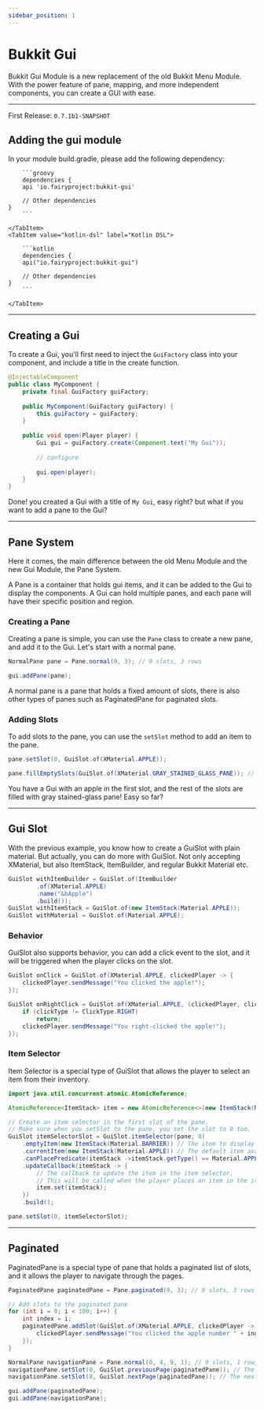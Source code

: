 ```yaml
---
sidebar_position: 1
---
```



# Bukkit Gui
Bukkit Gui Module is a new replacement of the old Bukkit Menu Module.
With the power feature of pane, mapping, and more independent components, you can create a GUI with ease.

---
First Release: `0.7.1b1-SNAPSHOT`

## Adding the gui module

In your module build.gradle, please add the following dependency:

<Tabs>
    <TabItem value="groovy" label="Groovy">

        ```groovy
        dependencies {
        api 'io.fairyproject:bukkit-gui'

        // Other dependencies
    }
        ```

    </TabItem>
    <TabItem value="kotlin-dsl" label="Kotlin DSL">

        ```kotlin
        dependencies {
        api("io.fairyproject:bukkit-gui")

        // Other dependencies
    }
        ```

    </TabItem>
</Tabs>

---
## Creating a Gui
To create a Gui, you'll first need to inject the `GuiFactory` class into your component, and include a title in the create function.

```java
@InjectableComponent
public class MyComponent {
    private final GuiFactory guiFactory;
    
    public MyComponent(GuiFactory guiFactory) {
        this.guiFactory = guiFactory;
    }
    
    public void open(Player player) {
        Gui gui = guiFactory.create(Component.text("My Gui"));
        
        // configure
        
        gui.open(player);
    }
}
```

Done! you created a Gui with a title of `My Gui`, easy right? but what if you want to add a pane to the Gui?

---
## Pane System
Here it comes, the main difference between the old Menu Module and the new Gui Module, the Pane System.

A Pane is a container that holds gui items, and it can be added to the Gui to display the components.
A Gui can hold multiple panes, and each pane will have their specific position and region.

### Creating a Pane
Creating a pane is simple, you can use the `Pane` class to create a new pane, and add it to the Gui. Let's start with a normal pane.

```java
NormalPane pane = Pane.normal(9, 3); // 9 slots, 3 rows

gui.addPane(pane);
```

A normal pane is a pane that holds a fixed amount of slots, there is also other types of panes such as PaginatedPane for paginated slots.

### Adding Slots
To add slots to the pane, you can use the `setSlot` method to add an item to the pane.

```java
pane.setSlot(0, GuiSlot.of(XMaterial.APPLE));

pane.fillEmptySlots(GuiSlot.of(XMaterial.GRAY_STAINED_GLASS_PANE)); // fill empty slots with a specific gui slot
```

You have a Gui with an apple in the first slot, and the rest of the slots are filled with gray stained-glass pane! Easy so far?

---
## Gui Slot
With the previous example, you know how to create a GuiSlot with plain material. But actually, you can do more with GuiSlot.
Not only accepting XMaterial, but also ItemStack, ItemBuilder, and regular Bukkit Material etc.

```java
GuiSlot withItemBuilder = GuiSlot.of(ItemBuilder
        .of(XMaterial.APPLE)
        .name("&bApple")
        .build());
GuiSlot withItemStack = GuiSlot.of(new ItemStack(Material.APPLE));
GuiSlot withMaterial = GuiSlot.of(Material.APPLE);
```

### Behavior
GuiSlot also supports behavior, you can add a click event to the slot, and it will be triggered when the player clicks on the slot.

```java
GuiSlot onClick = GuiSlot.of(XMaterial.APPLE, clickedPlayer -> {
    clickedPlayer.sendMessage("You clicked the apple!");
});

GuiSlot onRightClick = GuiSlot.of(XMaterial.APPLE, (clickedPlayer, clickType) -> {
    if (clickType != ClickType.RIGHT)
        return;
    clickedPlayer.sendMessage("You right-clicked the apple!");
});
```

### Item Selector
Item Selector is a special type of GuiSlot that allows the player to select an item from their inventory.

```java
import java.util.concurrent.atomic.AtomicReference;

AtomicReference<ItemStack> item = new AtomicReference<>(new ItemStack(Material.APPLE));

// Create an item selector in the first slot of the pane.
// Make sure when you setSlot to the pane, you set the slot to 0 too.
GuiSlot itemSelectorSlot = GuiSlot.itemSelector(pane, 0)
    .emptyItem(new ItemStack(Material.BARRIER)) // The item to display when there is no item in the item selector.
    .currentItem(new ItemStack(Material.APPLE)) // The default item available in the item selector.
    .canPlacePredicate(itemStack ->itemStack.getType() == Material.APPLE) // The predicate to check if the player can place the item.
    .updateCallback(itemStack -> {
        // The callback to update the item in the item selector.
        // This will be called when the player places an item in the item selector.
        item.set(itemStack);
    })
    .build();

pane.setSlot(0, itemSelectorSlot);
```

---
## Paginated
PaginatedPane is a special type of pane that holds a paginated list of slots, and it allows the player to navigate through the pages.

```java
PaginatedPane paginatedPane = Pane.paginated(9, 3); // 9 slots, 3 rows

// Add slots to the paginated pane
for (int i = 0; i < 100; i++) {
    int index = i;
    paginatedPane.addSlot(GuiSlot.of(XMaterial.APPLE, clickedPlayer -> {
        clickedPlayer.sendMessage("You clicked the apple number " + index);
    });
}

NormalPane navigationPane = Pane.normal(0, 4, 9, 1); // 9 slots, 1 row, starting from the 4th row
navigationPane.setSlot(0, GuiSlot.previousPage(paginatedPane)); // The previous page button
navigationPane.setSlot(8, GuiSlot.nextPage(paginatedPane)); // The next page button

gui.addPane(paginatedPane);
gui.addPane(navigationPane);
```